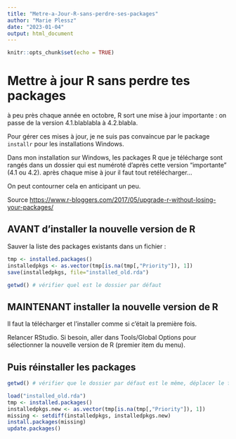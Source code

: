 ```yaml
---
title: "Metre-a-Jour-R-sans-perdre-ses-packages"
author: "Marie Plessz"
date: "2023-01-04"
output: html_document
---
```


```r
knitr::opts_chunk$set(echo = TRUE)
```

# Mettre à jour R sans perdre tes packages

à peu près chaque année en octobre, R sort une mise à jour importante : on passe de la version 4.1.blablabla à 4.2.blabla.

Pour gérer ces mises à jour, je ne suis pas convaincue par le package `installr` pour les installations Windows.

Dans mon installation sur Windows, les packages R que je télécharge sont rangés dans un dossier qui est numéroté d'après cette version "importante" (4.1 ou 4.2). après chaque mise à jour il faut tout retélécharger...

On peut contourner cela en anticipant un peu.

Source <https://www.r-bloggers.com/2017/05/upgrade-r-without-losing-your-packages/>

## AVANT d'installer la nouvelle version de R

Sauver la liste des packages existants dans un fichier :

```r
tmp <- installed.packages()
installedpkgs <- as.vector(tmp[is.na(tmp[,"Priority"]), 1])
save(installedpkgs, file="installed_old.rda")

getwd() # vérifier quel est le dossier par défaut
```

## MAINTENANT installer la nouvelle version de R

Il faut la télécharger et l'installer comme si c'était la première fois.

Relancer RStudio. Si besoin, aller dans Tools/Global Options pour sélectionner la nouvelle version de R (premier item du menu).

## Puis réinstaller les packages

```r
getwd() # vérifier que le dossier par défaut est le même, déplacer le fichier si besoin.

load("installed_old.rda")
tmp <- installed.packages()
installedpkgs.new <- as.vector(tmp[is.na(tmp[,"Priority"]), 1])
missing <- setdiff(installedpkgs, installedpkgs.new)
install.packages(missing)
update.packages()
```
